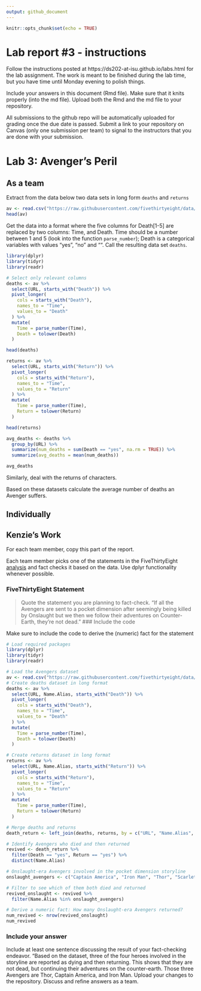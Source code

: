 ```yaml
---
output: github_document
---
```


<!-- README.md is generated from README.Rmd. Please edit the README.Rmd file -->


```r
knitr::opts_chunk$set(echo = TRUE)
```

# Lab report #3 - instructions

Follow the instructions posted at https://ds202-at-isu.github.io/labs.html for the lab assignment. The work is meant to be finished during the lab time, but you have time until Monday evening to polish things.

Include your answers in this document (Rmd file). Make sure that it knits properly (into the md file). Upload both the Rmd and the md file to your repository.  

All submissions to the github repo will be automatically uploaded for grading once the due date is passed.
Submit a link to your repository on Canvas (only one submission per team) to signal to the instructors that you are done with your submission.

# Lab 3: Avenger's Peril

## As a team

Extract from the data below two data sets in long form `deaths` and `returns`

```r
av <- read.csv("https://raw.githubusercontent.com/fivethirtyeight/data/master/avengers/avengers.csv", stringsAsFactors = FALSE)
head(av)
```

Get the data into a format where the five columns for Death[1-5] are replaced by two columns: Time, and Death. Time should be a number between 1 and 5 (look into the function `parse_number`); Death is a categorical variables with values "yes", "no" and "". Call the resulting data set `deaths`. 

```r
library(dplyr)
library(tidyr)
library(readr)

# Select only relevant columns
deaths <- av %>%
  select(URL, starts_with("Death")) %>%
  pivot_longer(
    cols = starts_with("Death"),
    names_to = "Time",
    values_to = "Death"
  ) %>%
  mutate(
    Time = parse_number(Time),   
    Death = tolower(Death)       
  )

head(deaths)

returns <- av %>%
  select(URL, starts_with("Return")) %>%
  pivot_longer(
    cols = starts_with("Return"),
    names_to = "Time",
    values_to = "Return"
  ) %>%
  mutate(
    Time = parse_number(Time),
    Return = tolower(Return)
  )

head(returns)

avg_deaths <- deaths %>%
  group_by(URL) %>%
  summarize(num_deaths = sum(Death == "yes", na.rm = TRUE)) %>%
  summarize(avg_deaths = mean(num_deaths))

avg_deaths
```

Similarly, deal with the returns of characters.

Based on these datasets calculate the average number of deaths an Avenger suffers. 

## Individually
## Kenzie's Work
For each team member, copy this part of the report. 

Each team member picks one of the statements in the FiveThirtyEight [analysis](https://fivethirtyeight.com/features/avengers-death-comics-age-of-ultron/) and fact checks it based on the data. Use dplyr functionality whenever possible.

### FiveThirtyEight Statement

> Quote the statement you are planning to fact-check.
"If all the Avengers are sent to a pocket dimension after seemingly being killed by Onslaught but we then we follow their adventures on Counter-Earth, they’re not dead."
### Include the code

Make sure to include the code to derive the (numeric) fact for the statement
```r
# Load required packages
library(dplyr)
library(tidyr)
library(readr)

# Load the Avengers dataset
av <- read.csv("https://raw.githubusercontent.com/fivethirtyeight/data/master/avengers/avengers.csv", stringsAsFactors = FALSE)
# Create deaths dataset in long format
deaths <- av %>%
  select(URL, Name.Alias, starts_with("Death")) %>%
  pivot_longer(
    cols = starts_with("Death"),
    names_to = "Time",
    values_to = "Death"
  ) %>%
  mutate(
    Time = parse_number(Time),
    Death = tolower(Death)
  )

# Create returns dataset in long format
returns <- av %>%
  select(URL, Name.Alias, starts_with("Return")) %>%
  pivot_longer(
    cols = starts_with("Return"),
    names_to = "Time",
    values_to = "Return"
  ) %>%
  mutate(
    Time = parse_number(Time),
    Return = tolower(Return)
  )

# Merge deaths and returns
death_return <- left_join(deaths, returns, by = c("URL", "Name.Alias", "Time"))

# Identify Avengers who died and then returned
revived <- death_return %>%
  filter(Death == "yes", Return == "yes") %>%
  distinct(Name.Alias)

# Onslaught-era Avengers involved in the pocket dimension storyline
onslaught_avengers <- c("Captain America", "Iron Man", "Thor", "Scarlet Witch")

# Filter to see which of them both died and returned
revived_onslaught <- revived %>%
  filter(Name.Alias %in% onslaught_avengers)

# Derive a numeric fact: How many Onslaught-era Avengers returned?
num_revived <- nrow(revived_onslaught)
num_revived
```
### Include your answer

Include at least one sentence discussing the result of your fact-checking endeavor.
"Based on the dataset, three of the four heroes involved in the storyline are reported as dying and then returning. This shows that they are not dead, but continuing their adventures on the counter-earth. Those three Avengers are Thor, Captain America, and Iron Man.
Upload your changes to the repository. Discuss and refine answers as a team.
